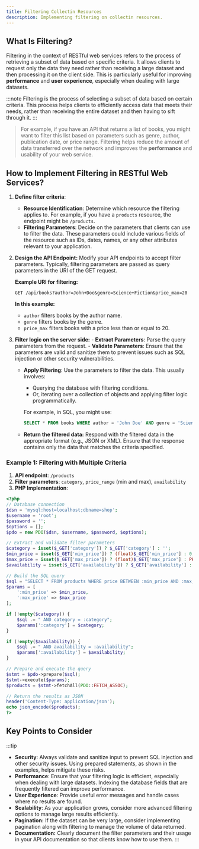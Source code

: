 ```yaml
---
title: Filtering Collectin Resources
description: Implementing filtering on collectin resources.
---
```


## What Is Filtering?

Filtering in the context of RESTful web services refers to the process of retrieving a subset of data based on specific criteria. It allows clients to request only the data they need rather than receiving a large dataset and then processing it on the client side. This is particularly useful for improving **performance** and **user experience**, especially when dealing with large datasets.

:::note
Filtering is the process of selecting a subset of data based on certain criteria. This process helps clients to efficiently access data that meets their needs, rather than receiving the entire dataset and then having to sift through it.
:::

 > For example, if you have an API that returns a list of books, you might want to filter this list based on parameters such as genre, author, publication date, or price range. Filtering helps reduce the amount of data transferred over the network and improves the **performance** and usability of your web service.

## How to Implement Filtering in RESTful Web Services?

1. **Define filter criteria**:
   - **Resource Identification**: Determine which resource the filtering applies to. For example, if you have a `products` resource, the endpoint might be `/products`.
   - **Filtering Parameters**: Decide on the parameters that clients can use to filter the data. These parameters could include various fields of the resource such as IDs, dates, names, or any other attributes relevant to your application.

2. **Design the API Endpoint:**
   Modify your API endpoints to accept filter parameters. Typically, filtering parameters are passed as query parameters in the URI of the GET request.

   **Example URI for filtering:**
   ```batch
   GET /api/books?author=John+Doe&genre=Science+Fiction&price_max=20
   ```

   **In this example:**
   - `author` filters books by the author name.
   - `genre` filters books by the genre.
   - `price_max` filters books with a price less than or equal to 20.   

3. **Filter logic on the server side:**
        - **Extract Parameters**: Parse the query parameters from the request.
        - **Validate Parameters**: Ensure that the parameters are valid and sanitize them to prevent issues such as SQL injection or other security vulnerabilities.   
   - **Apply Filtering**: Use the parameters to filter the data. This usually involves:
        - Querying the database with filtering conditions.
        - Or, iterating over a collection of objects and applying filter logic programmatically.
    
        For example, in SQL, you might use:
        ```sql
        SELECT * FROM books WHERE author = 'John Doe' AND genre = 'Science Fiction' AND price <= 20;
        ```

    - **Return the filtered data:** Respond with the filtered data in the appropriate format (e.g., JSON or XML). Ensure that the response contains only the data that matches the criteria specified.

### Example 1: Filtering with Multiple Criteria

1. **API endpoint**: `/products`
2. **Filter parameters**: `category`, `price_range` (min and max), `availability`
3. **PHP Implementation**:

```php
<?php
// Database connection
$dsn = 'mysql:host=localhost;dbname=shop';
$username = 'root';
$password = '';
$options = [];
$pdo = new PDO($dsn, $username, $password, $options);

// Extract and validate filter parameters
$category = isset($_GET['category']) ? $_GET['category'] : '';
$min_price = isset($_GET['min_price']) ? (float)$_GET['min_price'] : 0;
$max_price = isset($_GET['max_price']) ? (float)$_GET['max_price'] : PHP_INT_MAX;
$availability = isset($_GET['availability']) ? $_GET['availability'] : '';

// Build the SQL query
$sql = "SELECT * FROM products WHERE price BETWEEN :min_price AND :max_price";
$params = [
    ':min_price' => $min_price,
    ':max_price' => $max_price
];

if (!empty($category)) {
    $sql .= " AND category = :category";
    $params[':category'] = $category;
}

if (!empty($availability)) {
    $sql .= " AND availability = :availability";
    $params[':availability'] = $availability;
}

// Prepare and execute the query
$stmt = $pdo->prepare($sql);
$stmt->execute($params);
$products = $stmt->fetchAll(PDO::FETCH_ASSOC);

// Return the results as JSON
header('Content-Type: application/json');
echo json_encode($products);
?>
```

## Key Points to Consider

:::tip
- **Security**: Always validate and sanitize input to prevent SQL injection and other security issues. Using prepared statements, as shown in the examples, helps mitigate these risks.
- **Performance**: Ensure that your filtering logic is efficient, especially when dealing with large datasets. Indexing the database fields that are frequently filtered can improve performance.
- **User Experience**: Provide useful error messages and handle cases where no results are found.
- **Scalability**: As your application grows, consider more advanced filtering options to manage large results efficiently.
- **Pagination:** If the dataset can be very large, consider implementing pagination along with filtering to manage the volume of data returned.
- **Documentation:** Clearly document the filter parameters and their usage in your API documentation so that clients know how to use them.
:::
